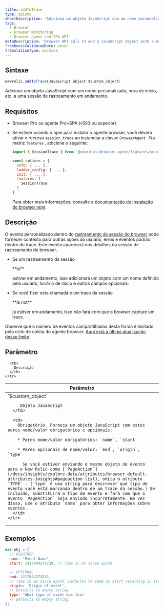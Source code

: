 ```yaml
---
title: addToTrace
type: apiDoc
shortDescription: 'Adiciona um objeto JavaScript com um nome personalizado, hora de início, etc. a uma sessão de rastreamento em andamento.'
tags:
  - Browser
  - Browser monitoring
  - Browser agent and SPA API
metaDescription: 'Browser API call to add a JavaScript object with a user-defined name, start time, etc. to a session trace already in progress.'
freshnessValidatedDate: never
translationType: machine
---
```


## Sintaxe

```js
newrelic.addToTrace(JavaScript object $custom_object)
```

Adiciona um objeto JavaScript com um nome personalizado, hora de início, etc. a uma sessão de rastreamento em andamento.

## Requisitos

* Browser Pro ou agente Pro+SPA (v593 ou superior)

* Se estiver usando o npm para instalar o agente browser, você deverá ativar o recurso `session_trace` ao instanciar a classe `BrowserAgent` . Na matriz `features` , adicione o seguinte:

  ```js
  import { SessionTrace } from '@newrelic/browser-agent/features/session_trace';

  const options = {
    info: { ... },
    loader_config: { ... },
    init: { ... },
    features: [
      SessionTrace
    ]
  }
  ```

  Para obter mais informações, consulte a [documentação de instalação do browser npm](https://www.npmjs.com/package/@newrelic/browser-agent#new-relic-browser-agent).

## Descrição

O evento personalizado dentro do [rastreamento da sessão do browser](/docs/browser/new-relic-browser/browser-pro-features/session-traces-exploring-webpages-life-cycle) pode fornecer contexto para outras ações do usuário, erros e eventos padrão dentro do trace. Este evento aparecerá nos detalhes da sessão de rastreamento do browser.

* Se um rastreamento da sessão

  <DNT>
    **is**
  </DNT>

  estiver em andamento, isso adicionará um objeto com um nome definido pelo usuário, horário de início e outros campos opcionais.

* Se você fizer esta chamada e um trace da sessão

  <DNT>
    **is not**
  </DNT>

  já estiver em andamento, isso não fará com que o browser capture um trace.

Observe que o número de eventos compartilhados desta forma é limitado pelo ciclo de coleta do agente browser. [Aqui está a última atualização desse limite](/docs/release-notes/new-relic-browser-release-notes/browser-agent-release-notes/browser-agent-v1026/#:~:text=Adjusted%20PageAction%20limits,events%20per%20harvest).

## Parâmetro

<table>
  <thead>
    <tr>
      <th width="25%">
        Parâmetro
      </th>

      <th>
        Descrição
      </th>
    </tr>
  </thead>

  <tbody>
    <tr>
      <td>
        `$custom_object`

        _Objeto JavaScript_
      </td>

      <td>
        Obrigatório. Forneça um objeto JavaScript com estes pares nome/valor obrigatórios e opcionais:

        * Pares nome/valor obrigatórios: `name`, `start`

        * Pares opcionais de nome/valor: `end`, `origin`, `type`

          Se você estiver enviando o mesmo objeto de evento para o New Relic como [`PageAction`](/docs/insights/explore-data/attributes/browser-default-attributes-insights#pageaction-list), omita o atributo `TYPE` . (`type` é uma string para descrever que tipo de evento você está marcando dentro de um trace da sessão.) Se incluído, substituirá o tipo de evento e fará com que o evento `PageAction` seja enviado incorretamente. Em vez disso, use o atributo `name` para obter informações sobre eventos.
      </td>
    </tr>
  </tbody>
</table>

## Exemplos

```js
var obj = {
  // REQUIRED
  name: 'Event Name',
  start: 1417044274239, // Time in ms since epoch

  // OPTIONAL
  end: 1417044274252,
  // Time in ms since epoch. Defaults to same as start resulting in trace object with a duration of zero.
  origin: 'Origin of event',
  // Defaults to empty string
  type: 'What type of event was this'
  // Defaults to empty string
};
```
